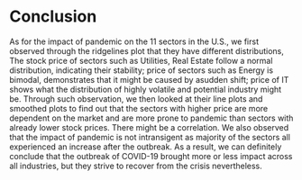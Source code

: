 # Conclusion

As for the impact of pandemic on the 11 sectors in the U.S., we first observed
through the ridgelines plot that they have different distributions, The stock price of
sectors such as Utilities, Real Estate follow a normal distribution, indicating their stability; price of sectors
such as Energy is bimodal, demonstrates that it might be caused by asudden shift; price of IT
shows what the distribution of highly volatile and potential industry might be. Through
such observation, we then looked at their line plots and smoothed plots to find out that
the sectors with higher price are more dependent on the market and are more prone to pandemic
than sectors with already lower stock prices. There might be a correlation. We also observed
that the impact of pandemic is not intransigent as majority of the sectors all experienced
an increase after the outbreak. As a result, we can definitely conclude that the outbreak of COVID-19
brought more or less impact across all industries, but they strive to recover from the crisis nevertheless.